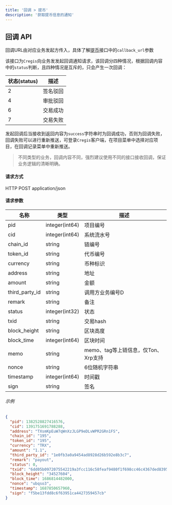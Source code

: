 ```yaml
---
title: '回调 > 提币'
description: '获取提币信息的通知'
---
```


## 回调 API

回调URL由对应业务发起方传入，具体了解[提币](/api-reference/request-apis/payout-create)接口中的`callback_url`参数

该接口为`Cregis`向业务发发起回调通知请求，该回调分四种情况，根据回调内容中的`status`判断，且四种情况是互斥的，只会产生一次回调：

| 状态(status) | 描述            |
| ------ | ---------------------- |
| 2      | 签名驳回     |
| 4      | 审批驳回      |
| 6      | 交易成功 |
| 7      | 交易失败     |

发起回调后当接收到返回内容为`success`字符串时为回调成功，否则为回调失败，回调失败可以进行重新推送，可登录`Cregis`客户端，在项目菜单中选择对应项目，在回调记录菜单中重新推送。

> 不同类型的业务，回调内容不同，强烈建议使用不同的接口接收回调，保证业务逻辑的清晰明确。


#### 请求方式

HTTP POST application/json

#### 请求参数

| 名称             | 类型            | 描述       |
| ---------------- | --------------- | ----------------- |
| pid              | integer(int64)  | 项目编号        |
| cid              | integer(int64)  | 系统流水号        |
| chain_id         | string          | 链编号         |
| token_id         | string          | 代币编号          |
| currency         | string          | 币种标识 |
| address          | string          | 地址           |
| amount           | string          | 金额            |
| third_party_id   | string          | 调用方业务编号D |
| remark           | string          | 备注           |
| status           | integer(int32)  | 状态            |
| txid             | string          | 交易hash  |
| block_height     | string          | 区块高度      |
| block_time       | integer(int64)  | 区块时间        |
| memo             | string          | memo、tag等上链信息，仅Ton、Xrp支持 |
| nonce            | string          | 6位随机字符串 |
| timestamp        | integer(int64)  | 时间戳         |
| sign             | string          | 签名         |

###### 示例

```json
{
  "pid": 1382528827416576,
  "cid": 1391751691788288,
  "address": "TXsmKpEuW7qWnXzJLGP9eDLvWPR2GRn1FS",
  "chain_id": "195",
  "token_id": "195",
  "currency": "TRX",
  "amount": "1.1",
  "third_party_id": "1e0fb3a0a9454ad8928d26b592e8b3c7",
  "remark": "payout",
  "status": 0,
  "txid": "6dd05b0972075542219a3fcc116c58feaf9480f1f698cc46c4367ded83955cfd",
  "block_height": "34527604",
  "block_time": 1686814482000,
  "nonce": "ubqso3",
  "timestamp": 1687850657960,
  "sign": "f5be13fdd8c6f63951ca4427359457cb"
}
```
